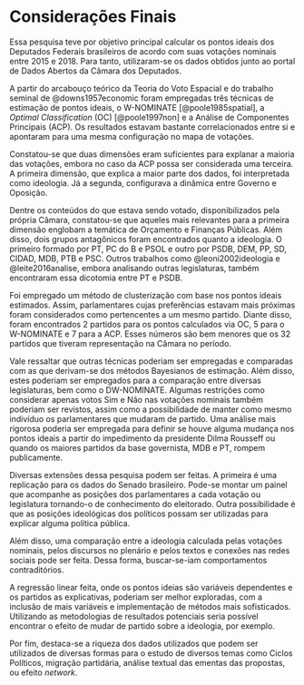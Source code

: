 # Considerações Finais

Essa pesquisa teve por objetivo principal calcular os pontos ideais dos Deputados Federais brasileiros de acordo com suas votações nominais entre 2015 e 2018. Para tanto, utilizaram-se os dados obtidos junto ao portal de Dados Abertos da Câmara dos Deputados.

A partir do arcabouço teórico da Teoria do Voto Espacial e do trabalho seminal de @downs1957economic foram empregadas três técnicas de estimação de pontos ideais, o W-NOMINATE [@poole1985spatial], a  *Optimal Classification* (OC) [@poole1997non] e a Análise de Componentes Principais (ACP). Os resultados estavam bastante correlacionados entre si e apontaram para uma mesma configuração no mapa de votações.

Constatou-se que duas dimensões eram suficientes para explanar a maioria das votações, embora no caso da ACP possa ser considerada uma terceira. A primeira dimensão, que explica a maior parte dos dados, foi interpretada como ideologia. Já a segunda, configurava a dinâmica entre Governo e Oposição.

Dentre os conteúdos do que estava sendo votado, disponibilizados pela própria Câmara, constatou-se que aqueles mais relevantes para a primeira dimensão englobam a temática de Orçamento e Finanças Públicas. Além disso, dois grupos antagônicos foram encontrados quanto a ideologia. O primeiro formado por PT, PC do B e PSOL e outro por PSDB, DEM, PP, SD, CIDAD, MDB, PTB e PSC. Outros trabalhos como @leoni2002ideologia e @leite2016analise, embora analisando outras legislaturas, também encontraram essa dicotomia entre PT e PSDB.

Foi empregado um método de clusterização com base nos pontos ideais estimados. Assim, parlamentares cujas preferências estavam mais próximas foram considerados como pertencentes a um mesmo partido. Diante disso, foram encontrados 2 partidos para os pontos calculados via OC, 5 para o W-NOMINATE e 7 para a ACP. Esses números são bem menores que os 32 partidos que tiveram representação na Câmara no período.

Vale ressaltar que outras técnicas poderiam ser empregadas e comparadas com as que derivam-se dos métodos Bayesianos de estimação. Além disso, estes poderiam ser empregados para a comparação entre diversas legislaturas, bem como o DW-NOMINATE. Algumas restrições como considerar apenas votos Sim e Não nas votações nominais também poderiam ser revistos, assim como a possibilidade de manter como mesmo indivíduo os parlamentares que mudaram de partido. Uma análise mais rigorosa poderia ser empregada para definir se houve alguma mudança nos pontos ideais a partir do impedimento da presidente Dilma Rousseff ou quando os maiores partidos da base governista, MDB e PT, rompem publicamente.

Diversas extensões dessa pesquisa podem ser feitas. A primeira é uma replicação para os dados do Senado brasileiro. Pode-se montar um painel que acompanhe as posições dos parlamentares a cada votação ou legislatura tornando-o de conhecimento do eleitorado. Outra possibilidade é que as posições ideológicas dos políticos possam ser utilizadas para explicar alguma política pública.

Além disso, uma comparação entre a ideologia calculada pelas votações nominais, pelos discursos no plenário e pelos textos e conexões nas redes sociais pode ser feita. Dessa forma, buscar-se-iam comportamentos contraditórios. 

A regressão linear feita, onde os pontos ideias são variáveis dependentes e os partidos as explicativas, poderiam ser melhor exploradas, com a inclusão de mais variáveis e implementação de métodos mais sofisticados. Utilizando as metodologias de resultados potenciais seria possível encontrar o efeito de mudar de partido sobre a ideologia, por exemplo.

Por fim, destaca-se a riqueza dos dados utilizados que podem ser utilizados de diversas formas para o estudo de diversos temas como Ciclos Políticos, migração partidária, análise textual das ementas das propostas, ou efeito *network*.




